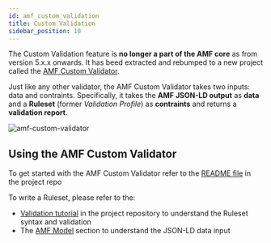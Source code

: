 ```yaml
---
id: amf_custom_validation
title: Custom Validation
sidebar_position: 10
---
```


The Custom Validation feature is **no longer a part of the AMF core** as from version 5.x.x onwards. It has beed extracted and rebumped to a new project called the [AMF Custom Validator](https://github.com/aml-org/amf-custom-validator).

Just like any other validator, the AMF Custom Validator takes two inputs: data and contraints. Specifically, it takes the **AMF JSON-LD output** as **data** and a **Ruleset** (former *Validation Profile*) as **contraints** and returns a **validation report**.

![amf-custom-validator](../../assets/images/amf/amf-custom-validator-hl.png)

## Using the AMF Custom Validator

To get started with the AMF Custom Validator refer to the [README file](https://github.com/aml-org/amf-custom-validator/blob/develop/README.md) in the project repo

To write a Ruleset, please refer to the:
* [Validation tutorial](https://github.com/aml-org/amf-custom-validator/blob/develop/docs/validation_tutorial/validation.md) in the project repository to understand the Ruleset syntax and validation
* The [AMF Model](/docs/amf/using-amf/amf_model) section to understand the JSON-LD data input

